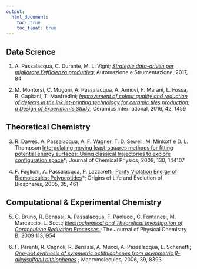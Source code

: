 ```yaml
---
output:
  html_document: 
    toc: true
    toc_float: true
---
```


## Data Science

<link rel="stylesheet" href="styles.css" type="text/css">

1. A. Passalacqua, C. Durante, M. Li Vigni;
*[Strategie data-driven per migliorare l’efficienza produttiva](files/strategie_data-driven_efficienza_produttiva_passalacqua.pdf)*; Automazione e Strumentazione, 2017, 84

2. M. Montorsi, C. Mugoni, A. Passalacqua, A. Annovi, F. Marani, L. Fossa, R. Capitani, T. Manfredini; *[Improvement of colour quality and reduction of defects in the ink jet-printing technology for ceramic tiles production: a Design of Experiments Study](https://www.sciencedirect.com/science/article/pii/S027288421501799X)*; Ceramics International, 2016, 42, 1459

## Theoretical Chemistry


3. R. Dawes, A. Passalacqua, A. F. Wagner, T. D. Sewell, M. Minkoff e D. L. Thompson [Interpolating moving least-squares methods for fitting potential energy surfaces: Using classical trajectories to explore configuration space](https://aip.scitation.org/doi/abs/10.1063/1.3111261)*; Journal of Chemical Physics, 2009, 130, 144107

4. F. Faglioni, A. Passalacqua, P. Lazzaretti; [Parity Violation Energy of Biomolecules: Polypeptides](https://link.springer.com/article/10.1007/s11084-005-3511-0)*; Origins of Life and Evolution of Biospheres, 2005, 35, 461 


## Computational & Experimental Chemistry

5. C. Bruno, R. Benassi, A. Passalacqua, F. Paolucci, C. Fontanesi, M. Marcaccio, L. Scott;
*[Electrochemical  and  Theoretical  Investigation  of  Corannulene Reduction  Processes.](https://pubs.acs.org/doi/abs/10.1021/jp8045092)*;
The Journal of Physical Chemistry B, 2009 113,1954

6. F. Parenti, R. Cagnoli, R. Benassi, A. Mucci, A. Passalacqua, L. Schenetti;
*[One-pot synthesis of symmetric octithiophenes from asymmetric β-alkylsulfanil bithiophenes](https://pubs.acs.org/doi/abs/10.1021/ma0614141)* ; Macromolecules, 2006, 39, 8393



